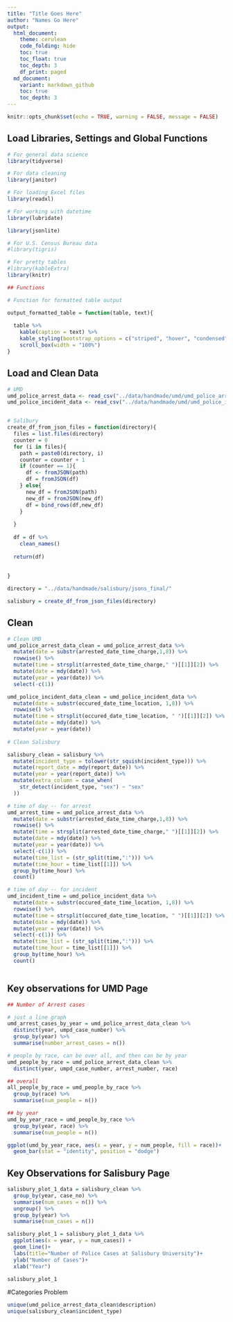 ```yaml
---
title: "Title Goes Here"
author: "Names Go Here" 
output:
  html_document:
    theme: cerulean
    code_folding: hide
    toc: true
    toc_float: true
    toc_depth: 3
    df_print: paged
  md_document:
    variant: markdown_github
    toc: true
    toc_depth: 3
---
```

```r
knitr::opts_chunk$set(echo = TRUE, warning = FALSE, message = FALSE)
```



## Load Libraries, Settings and Global Functions
```r
# For general data science
library(tidyverse)

# For data cleaning
library(janitor)

# For loading Excel files
library(readxl)

# For working with datetime
library(lubridate)

library(jsonlite)

# For U.S. Census Bureau data
#library(tigris)

# For pretty tables
#library(kableExtra)
library(knitr)

## Functions 

# Function for formatted table output

output_formatted_table = function(table, text){
  
  table %>% 
    kable(caption = text) %>%
    kable_styling(bootstrap_options = c("striped", "hover", "condensed", "responsive"), font_size = 14, fixed_thead = T) %>%
    scroll_box(width = "100%")
}


```
## Load and Clean Data

```r
# UMD
umd_police_arrest_data <- read_csv("../data/handmade/umd/umd_police_arrest_data_2021-11-28.csv")
umd_police_incident_data <- read_csv("../data/handmade/umd/umd_police_incident_data_2021_09_13.csv")


# Salibury
create_df_from_json_files = function(directory){
  files = list.files(directory)
  counter = 0
  for (i in files){
    path = paste0(directory, i)
    counter = counter + 1
    if (counter == 1){
      df <- fromJSON(path)
      df = fromJSON(df)
    } else{
      new_df = fromJSON(path)
      new_df = fromJSON(new_df)
      df = bind_rows(df,new_df)
    }
  
  }
  
  df = df %>% 
    clean_names()
  
  return(df)
  
  
}

directory = "../data/handmade/salisbury/jsons_final/"

salisbury = create_df_from_json_files(directory)

```

## Clean

```r

# Clean UMD
umd_police_arrest_data_clean = umd_police_arrest_data %>% 
  mutate(date = substr(arrested_date_time_charge,1,8)) %>% 
  rowwise() %>% 
  mutate(time = strsplit(arrested_date_time_charge," ")[[1]][2]) %>% 
  mutate(date = mdy(date)) %>% 
  mutate(year = year(date)) %>% 
  select(-c(1))

umd_police_incident_data_clean = umd_police_incident_data %>% 
  mutate(date = substr(occured_date_time_location, 1,8)) %>% 
  rowwise() %>% 
  mutate(time = strsplit(occured_date_time_location, " ")[[1]][2]) %>% 
  mutate(date = mdy(date)) %>% 
  mutate(year = year(date)) 
  
# Clean Salisbury

salisbury_clean = salisbury %>% 
  mutate(incident_type = tolower(str_squish(incident_type))) %>% 
  mutate(report_date = mdy(report_date)) %>% 
  mutate(year = year(report_date)) %>% 
  mutate(extra_column = case_when(
    str_detect(incident_type, "sex") ~ "sex"
  ))


```
```r
# time of day -- for arrest
umd_arrest_time = umd_police_arrest_data %>% 
  mutate(date = substr(arrested_date_time_charge,1,8)) %>% 
  rowwise() %>% 
  mutate(time = strsplit(arrested_date_time_charge," ")[[1]][2]) %>% 
  mutate(date = mdy(date)) %>% 
  mutate(year = year(date)) %>% 
  select(-c(1)) %>% 
  mutate(time_list = (str_split(time,":"))) %>% 
  mutate(time_hour = time_list[[1]]) %>% 
  group_by(time_hour) %>% 
  count()

# time of day -- for incident
umd_incident_time = umd_police_incident_data %>% 
  mutate(date = substr(occured_date_time_location, 1,8)) %>% 
  rowwise() %>% 
  mutate(time = strsplit(occured_date_time_location, " ")[[1]][2]) %>% 
  mutate(date = mdy(date)) %>% 
  mutate(year = year(date)) %>% 
  select(-c(1)) %>% 
  mutate(time_list = (str_split(time,":"))) %>% 
  mutate(time_hour = time_list[[1]]) %>% 
  group_by(time_hour) %>% 
  count()

```


```r


```

## Key observations for UMD Page

```r

## Number of Arrest cases

# just a line graph
umd_arrest_cases_by_year = umd_police_arrest_data_clean %>% 
  distinct(year, umpd_case_number) %>% 
  group_by(year) %>% 
  summarise(number_arrest_cases = n())

# people by race, can be over all, and then can be by year
umd_people_by_race = umd_police_arrest_data_clean %>% 
  distinct(year, umpd_case_number, arrest_number, race)

## overall
all_people_by_race = umd_people_by_race %>% 
  group_by(race) %>% 
  summarise(num_people = n())

## by year
umd_by_year_race = umd_people_by_race %>% 
  group_by(year, race) %>% 
  summarise(num_people = n())

ggplot(umd_by_year_race, aes(x = year, y = num_people, fill = race))+
  geom_bar(stat = "identity", position = "dodge")

```


## Key Observations for Salisbury Page


```r
salisbury_plot_1_data = salisbury_clean %>% 
  group_by(year, case_no) %>% 
  summarise(num_cases = n()) %>% 
  ungroup() %>% 
  group_by(year) %>% 
  summarise(num_cases = n())

salisbury_plot_1 = salisbury_plot_1_data %>% 
  ggplot(aes(x = year, y = num_cases)) +
  geom_line()+
  labs(title="Number of Police Cases at Salisbury University")+
  ylab("Number of Cases")+
  xlab("Year")

salisbury_plot_1
```
#Categories Problem

```r


unique(umd_police_arrest_data_clean$description)
unique(salisbury_clean$incident_type)


```

